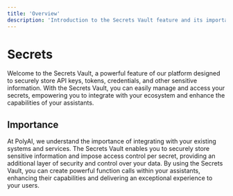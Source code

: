 ```yaml
---
title: 'Overview'
description: 'Introduction to the Secrets Vault feature and its importance.'
---
```


# Secrets

Welcome to the Secrets Vault, a powerful feature of our platform designed to securely store API keys, tokens, credentials, and other sensitive information. With the Secrets Vault, you can easily manage and access your secrets, empowering you to integrate with your ecosystem and enhance the capabilities of your assistants.

## Importance

At PolyAI, we understand the importance of integrating with your existing systems and services. The Secrets Vault enables you to securely store sensitive information and impose access control per secret, providing an additional layer of security and control over your data. By using the Secrets Vault, you can create powerful function calls within your assistants, enhancing their capabilities and delivering an exceptional experience to your users.


